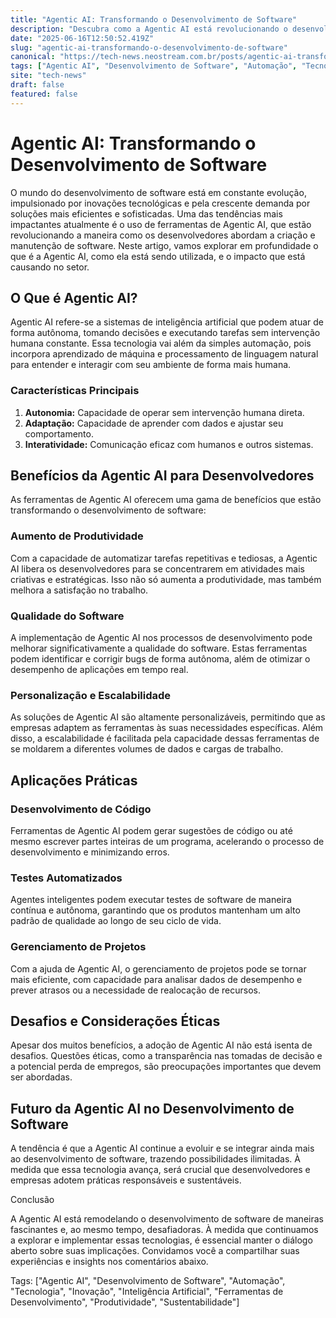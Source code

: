 ```yaml
---
title: "Agentic AI: Transformando o Desenvolvimento de Software"
description: "Descubra como a Agentic AI está revolucionando o desenvolvimento, oferecendo soluções personalizadas e automação inteligente."
date: "2025-06-16T12:50:52.419Z"
slug: "agentic-ai-transformando-o-desenvolvimento-de-software"
canonical: "https://tech-news.neostream.com.br/posts/agentic-ai-transformando-o-desenvolvimento-de-software"
tags: ["Agentic AI", "Desenvolvimento de Software", "Automação", "Tecnologia", "Inovação"]
site: "tech-news"
draft: false
featured: false
---
```


# Agentic AI: Transformando o Desenvolvimento de Software

O mundo do desenvolvimento de software está em constante evolução, impulsionado por inovações tecnológicas e pela crescente demanda por soluções mais eficientes e sofisticadas. Uma das tendências mais impactantes atualmente é o uso de ferramentas de Agentic AI, que estão revolucionando a maneira como os desenvolvedores abordam a criação e manutenção de software. Neste artigo, vamos explorar em profundidade o que é a Agentic AI, como ela está sendo utilizada, e o impacto que está causando no setor.

## O Que é Agentic AI?

Agentic AI refere-se a sistemas de inteligência artificial que podem atuar de forma autônoma, tomando decisões e executando tarefas sem intervenção humana constante. Essa tecnologia vai além da simples automação, pois incorpora aprendizado de máquina e processamento de linguagem natural para entender e interagir com seu ambiente de forma mais humana.

### Características Principais

1. **Autonomia:** Capacidade de operar sem intervenção humana direta.
2. **Adaptação:** Capacidade de aprender com dados e ajustar seu comportamento.
3. **Interatividade:** Comunicação eficaz com humanos e outros sistemas.

## Benefícios da Agentic AI para Desenvolvedores

As ferramentas de Agentic AI oferecem uma gama de benefícios que estão transformando o desenvolvimento de software:

### Aumento de Produtividade

Com a capacidade de automatizar tarefas repetitivas e tediosas, a Agentic AI libera os desenvolvedores para se concentrarem em atividades mais criativas e estratégicas. Isso não só aumenta a produtividade, mas também melhora a satisfação no trabalho.

### Qualidade do Software

A implementação de Agentic AI nos processos de desenvolvimento pode melhorar significativamente a qualidade do software. Estas ferramentas podem identificar e corrigir bugs de forma autônoma, além de otimizar o desempenho de aplicações em tempo real.

### Personalização e Escalabilidade

As soluções de Agentic AI são altamente personalizáveis, permitindo que as empresas adaptem as ferramentas às suas necessidades específicas. Além disso, a escalabilidade é facilitada pela capacidade dessas ferramentas de se moldarem a diferentes volumes de dados e cargas de trabalho.

## Aplicações Práticas

### Desenvolvimento de Código

Ferramentas de Agentic AI podem gerar sugestões de código ou até mesmo escrever partes inteiras de um programa, acelerando o processo de desenvolvimento e minimizando erros.

### Testes Automatizados

Agentes inteligentes podem executar testes de software de maneira contínua e autônoma, garantindo que os produtos mantenham um alto padrão de qualidade ao longo de seu ciclo de vida.

### Gerenciamento de Projetos

Com a ajuda de Agentic AI, o gerenciamento de projetos pode se tornar mais eficiente, com capacidade para analisar dados de desempenho e prever atrasos ou a necessidade de realocação de recursos.

## Desafios e Considerações Éticas

Apesar dos muitos benefícios, a adoção de Agentic AI não está isenta de desafios. Questões éticas, como a transparência nas tomadas de decisão e a potencial perda de empregos, são preocupações importantes que devem ser abordadas.

## Futuro da Agentic AI no Desenvolvimento de Software

A tendência é que a Agentic AI continue a evoluir e se integrar ainda mais ao desenvolvimento de software, trazendo possibilidades ilimitadas. À medida que essa tecnologia avança, será crucial que desenvolvedores e empresas adotem práticas responsáveis e sustentáveis.

Conclusão

A Agentic AI está remodelando o desenvolvimento de software de maneiras fascinantes e, ao mesmo tempo, desafiadoras. À medida que continuamos a explorar e implementar essas tecnologias, é essencial manter o diálogo aberto sobre suas implicações. Convidamos você a compartilhar suas experiências e insights nos comentários abaixo.

Tags: ["Agentic AI", "Desenvolvimento de Software", "Automação", "Tecnologia", "Inovação", "Inteligência Artificial", "Ferramentas de Desenvolvimento", "Produtividade", "Sustentabilidade"]
